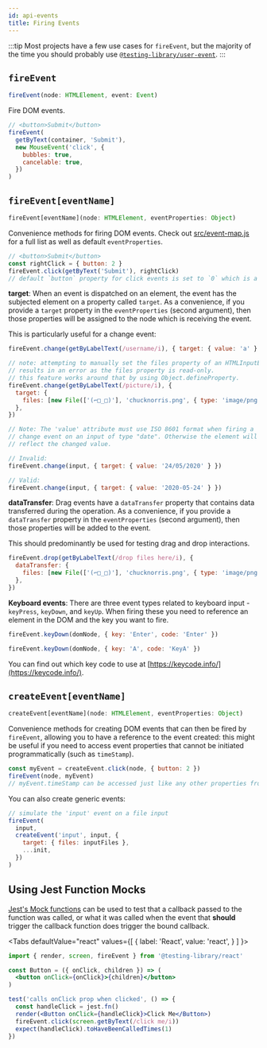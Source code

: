 ```yaml
---
id: api-events
title: Firing Events
---
```



:::tip
Most projects have a few use cases for `fireEvent`, but the majority of the
time you should probably use
[`@testing-library/user-event`](https://github.com/testing-library/user-event).
:::

## `fireEvent`

```typescript
fireEvent(node: HTMLElement, event: Event)
```

Fire DOM events.

```javascript
// <button>Submit</button>
fireEvent(
  getByText(container, 'Submit'),
  new MouseEvent('click', {
    bubbles: true,
    cancelable: true,
  })
)
```

## `fireEvent[eventName]`

```typescript
fireEvent[eventName](node: HTMLElement, eventProperties: Object)
```

Convenience methods for firing DOM events. Check out
[src/event-map.js](https://github.com/testing-library/dom-testing-library/blob/master/src/event-map.js)
for a full list as well as default `eventProperties`.

```javascript
// <button>Submit</button>
const rightClick = { button: 2 }
fireEvent.click(getByText('Submit'), rightClick)
// default `button` property for click events is set to `0` which is a left click.
```

**target**: When an event is dispatched on an element, the event has the
subjected element on a property called `target`. As a convenience, if you
provide a `target` property in the `eventProperties` (second argument), then
those properties will be assigned to the node which is receiving the event.

This is particularly useful for a change event:

```javascript
fireEvent.change(getByLabelText(/username/i), { target: { value: 'a' } })

// note: attempting to manually set the files property of an HTMLInputElement
// results in an error as the files property is read-only.
// this feature works around that by using Object.defineProperty.
fireEvent.change(getByLabelText(/picture/i), {
  target: {
    files: [new File(['(⌐□_□)'], 'chucknorris.png', { type: 'image/png' })],
  },
})

// Note: The 'value' attribute must use ISO 8601 format when firing a
// change event on an input of type "date". Otherwise the element will not
// reflect the changed value.

// Invalid:
fireEvent.change(input, { target: { value: '24/05/2020' } })

// Valid:
fireEvent.change(input, { target: { value: '2020-05-24' } })
```

**dataTransfer**: Drag events have a `dataTransfer` property that contains data
transferred during the operation. As a convenience, if you provide a
`dataTransfer` property in the `eventProperties` (second argument), then those
properties will be added to the event.

This should predominantly be used for testing drag and drop interactions.

```javascript
fireEvent.drop(getByLabelText(/drop files here/i), {
  dataTransfer: {
    files: [new File(['(⌐□_□)'], 'chucknorris.png', { type: 'image/png' })],
  },
})
```

**Keyboard events**: There are three event types related to keyboard input -
`keyPress`, `keyDown`, and `keyUp`. When firing these you need to reference an
element in the DOM and the key you want to fire.

```javascript
fireEvent.keyDown(domNode, { key: 'Enter', code: 'Enter' })

fireEvent.keyDown(domNode, { key: 'A', code: 'KeyA' })
```

You can find out which key code to use at
[https://keycode.info/](https://keycode.info/).

## `createEvent[eventName]`

```typescript
createEvent[eventName](node: HTMLElement, eventProperties: Object)
```

Convenience methods for creating DOM events that can then be fired by
`fireEvent`, allowing you to have a reference to the event created: this might
be useful if you need to access event properties that cannot be initiated
programmatically (such as `timeStamp`).

```javascript
const myEvent = createEvent.click(node, { button: 2 })
fireEvent(node, myEvent)
// myEvent.timeStamp can be accessed just like any other properties from myEvent
```

You can also create generic events:

```javascript
// simulate the 'input' event on a file input
fireEvent(
  input,
  createEvent('input', input, {
    target: { files: inputFiles },
    ...init,
  })
)
```

## Using Jest Function Mocks

[Jest's Mock functions](https://jestjs.io/docs/en/mock-functions) can be used to
test that a callback passed to the function was called, or what it was called
when the event that **should** trigger the callback function does trigger the
bound callback.

  <Tabs
    defaultValue="react"
    values={[
      { label: 'React', value: 'react', }
    ]
  }>
  <TabItem value="react">

```jsx
import { render, screen, fireEvent } from '@testing-library/react'

const Button = ({ onClick, children }) => (
  <button onClick={onClick}>{children}</button>
)

test('calls onClick prop when clicked', () => {
  const handleClick = jest.fn()
  render(<Button onClick={handleClick}>Click Me</Button>)
  fireEvent.click(screen.getByText(/click me/i))
  expect(handleClick).toHaveBeenCalledTimes(1)
})
```

  </TabItem>
  </Tabs>
